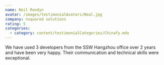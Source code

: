 ```yaml
---
name: Neil Roodyn
avatar: /images/testimonialAvatars/Neal.jpg
company: nsquared solutions
rating: 5
categories:
  - category: content/testimonialCategories/Chinafy.mdx
---
```


We have used 3 developers from the SSW Hangzhou office over 2 years and have been very happy. Their communication and technical skills were exceptional.
